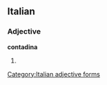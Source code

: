 ==Italian==

===Adjective===
'''contadina''' {{f}}

# {{feminine of|[[contadino]]}}
[[Category:Italian adjective forms]]